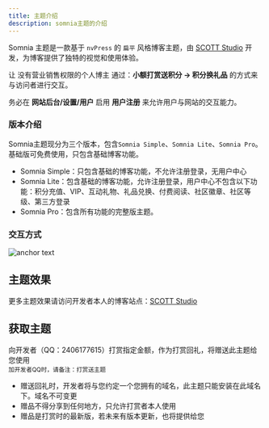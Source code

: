 ```yaml
---
title: 主题介绍
description: somnia主题的介绍
---
```


Somnia 主题是一款基于 `nvPress` 的 `扁平` 风格博客主题，由 [SCOTT Studio](https://blog.scott-studio.cn) 开发，为博客提供了独特的视觉和使用体验。

<Cards>

<Card title='主题宗旨'>

让 <span className="text-fd-muted-foreground text-sm"> 没有营业销售权限的个人博主</span> 通过：**小额打赏送积分 → 积分换礼品** 的方式来与访问者进行交互。

</Card>

<Card  title='基本要求'>

务必在 **网站后台/设置/用户** 启用 **用户注册** 来允许用户与网站的交互能力。

</Card>

</Cards>

### 版本介绍

Somnia主题现分为三个版本，包含`Somnia Simple`、`Somnia Lite`、`Somnia Pro`。基础版可免费使用，只包含基础博客功能。

- Somnia Simple：只包含基础的博客功能，不允许注册登录，无用户中心
- Somnia Lite：包含基础的博客功能，允许注册登录，用户中心不包含以下功能：积分充值、VIP、互动礼物、礼品兑换、付费阅读、社区徽章、社区等级、第三方登录
- Somnia Pro：包含所有功能的完整版主题。



### 交互方式

![anchor text](/checkin.png)

## 主题效果

更多主题效果请访问开发者本人的博客站点：[SCOTT Studio](https://blog.scott-studio.cn)

## 获取主题

<Callout title="打赏送主题">
  向开发者（QQ：2406177615）打赏指定金额，作为打赏回礼，将赠送此主题给您使用<br/>
	<small> 加开发者QQ时，请备注：打赏送主题</small>
</Callout>


<Callout title="赠品须知" type="warning">

- 赠送回礼时，开发者将与您约定一个您拥有的域名，此主题只能安装在此域名下。域名不可变更
- 赠品不得分享到任何地方，只允许打赏者本人使用
- 赠品是打赏时的最新版，若未来有版本更新，也将提供给您

</Callout>

